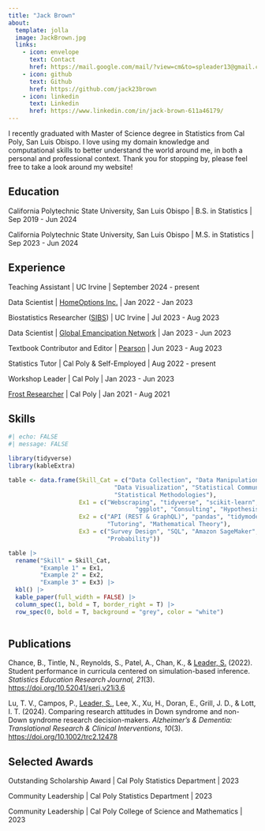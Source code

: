```yaml
---
title: "Jack Brown"
about:
  template: jolla
  image: JackBrown.jpg
  links:
    - icon: envelope
      text: Contact
      href: https://mail.google.com/mail/?view=cm&to=spleader13@gmail.com
    - icon: github
      text: Github
      href: https://github.com/jack23brown
    - icon: linkedin
      text: Linkedin
      href: https://www.linkedin.com/in/jack-brown-611a46179/
---
```


I recently graduated with Master of Science degree in Statistics from Cal Poly, San Luis Obispo. I love using my domain knowledge and computational skills to better understand the world around me, in both a personal and professional context. Thank you for stopping by, please feel free to take a look around my website!

## Education

California Polytechnic State University, San Luis Obispo \| B.S. in Statistics \| Sep 2019 - Jun 2024

California Polytechnic State University, San Luis Obispo \| M.S. in Statistics \| Sep 2023 - Jun 2024

## Experience

Teaching Assistant \| UC Irvine \| September 2024 - present

Data Scientist \| [HomeOptions Inc.](https://www.homeoptions.com) \| Jan 2022 - Jan 2023

Biostatistics Researcher ([SIBS](https://www.nhlbi.nih.gov/grants-and-training/summer-institute-biostatistics)) \| UC Irvine \| Jul 2023 - Aug 2023

Data Scientist \| [Global Emancipation Network](https://www.globalemancipation.ngo) \| Jan 2023 - Jun 2023

Textbook Contributor and Editor \| [Pearson](https://www.pearson.com) \| Jun 2023 - Aug 2023

Statistics Tutor \| Cal Poly & Self-Employed \| Aug 2022 - present

Workshop Leader \| Cal Poly \| Jan 2023 - Jun 2023

[Frost Researcher](https://cosam.calpoly.edu/prospective-students/frost-fund) \| Cal Poly \| Jan 2021 - Aug 2021

## Skills

```r
#| echo: FALSE
#| message: FALSE

library(tidyverse)
library(kableExtra)

table <- data.frame(Skill_Cat = c("Data Collection", "Data Manipulation", "ML Modeling",
                              "Data Visualization", "Statistical Communication",
                              "Statistical Methodologies"),
                    Ex1 = c("Webscraping", "tidyverse", "scikit-learn",
                                    "ggplot", "Consulting", "Hypothesis Testing"),
                    Ex2 = c("API (REST & GraphQL)", "pandas", "tidymodels", "matplotlib", 
                            "Tutoring", "Mathematical Theory"),
                    Ex3 = c("Survey Design", "SQL", "Amazon SageMaker", "seaborn", "Research Presentations",
                            "Probability"))

table |> 
  rename("Skill" = Skill_Cat,
         "Example 1" = Ex1,
         "Example 2" = Ex2,
         "Example 3" = Ex3) |> 
  kbl() |> 
  kable_paper(full_width = FALSE) |> 
  column_spec(1, bold = T, border_right = T) |> 
  row_spec(0, bold = T, background = "grey", color = "white")
  
```

## Publications

Chance, B., Tintle, N., Reynolds, S., Patel, A., Chan, K., & [Leader, S.]{.underline} (2022). Student performance in curricula centered on simulation-based inference. *Statistics Education Research Journal, 21*(3). <https://doi.org/10.52041/serj.v21i3.6>

Lu, T. V., Campos, P., [Leader, S.]{.underline}, Lee, X., Xu, H., Doran, E., Grill, J. D., & Lott, I. T. (2024). Comparing research attitudes in Down syndrome and non-Down syndrome research decision-makers. *Alzheimer’s & Dementia: Translational Research & Clinical Interventions*, *10*(3). <https://doi.org/10.1002/trc2.12478>

## Selected Awards

Outstanding Scholarship Award \| Cal Poly Statistics Department \| 2023

Community Leadership \| Cal Poly Statistics Department \| 2023

Community Leadership \| Cal Poly College of Science and Mathematics \| 2023
